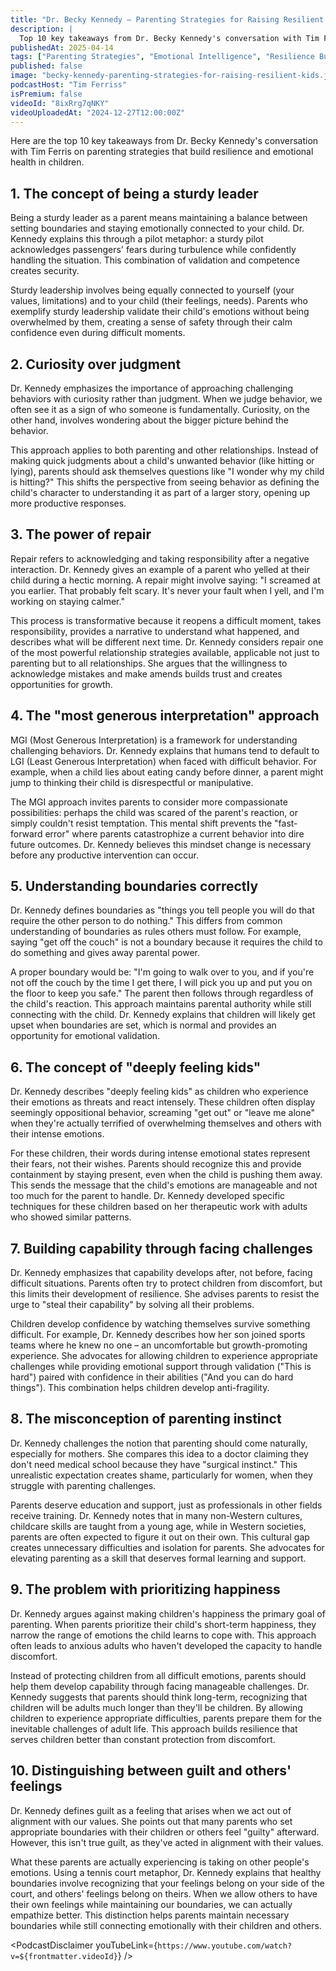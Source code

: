 ```yaml
---
title: "Dr. Becky Kennedy — Parenting Strategies for Raising Resilient Kids"
description: |
  Top 10 key takeaways from Dr. Becky Kennedy's conversation with Tim Ferris on parenting strategies that build resilience and emotional health in children.
publishedAt: 2025-04-14
tags: ["Parenting Strategies", "Emotional Intelligence", "Resilience Building"]
published: false
image: "becky-kennedy-parenting-strategies-for-raising-resilient-kids.jpg"
podcastHost: "Tim Ferriss"
isPremium: false
videoId: "8ixRrg7qNKY"
videoUploadedAt: "2024-12-27T12:00:00Z"
---
```



<PodcastSummaryPageLayout frontmatter={frontmatter}>

Here are the top 10 key takeaways from Dr. Becky Kennedy's conversation with Tim Ferris on parenting strategies that build resilience and emotional health in children.

## 1. The concept of being a sturdy leader

Being a sturdy leader as a parent means maintaining a balance between setting boundaries and staying emotionally connected to your child. Dr. Kennedy explains this through a pilot metaphor: a sturdy pilot acknowledges passengers' fears during turbulence while confidently handling the situation. This combination of validation and competence creates security.

Sturdy leadership involves being equally connected to yourself (your values, limitations) and to your child (their feelings, needs). Parents who exemplify sturdy leadership validate their child's emotions without being overwhelmed by them, creating a sense of safety through their calm confidence even during difficult moments.

## 2. Curiosity over judgment

Dr. Kennedy emphasizes the importance of approaching challenging behaviors with curiosity rather than judgment. When we judge behavior, we often see it as a sign of who someone is fundamentally. Curiosity, on the other hand, involves wondering about the bigger picture behind the behavior.

This approach applies to both parenting and other relationships. Instead of making quick judgments about a child's unwanted behavior (like hitting or lying), parents should ask themselves questions like "I wonder why my child is hitting?" This shifts the perspective from seeing behavior as defining the child's character to understanding it as part of a larger story, opening up more productive responses.

## 3. The power of repair

Repair refers to acknowledging and taking responsibility after a negative interaction. Dr. Kennedy gives an example of a parent who yelled at their child during a hectic morning. A repair might involve saying: "I screamed at you earlier. That probably felt scary. It's never your fault when I yell, and I'm working on staying calmer."

This process is transformative because it reopens a difficult moment, takes responsibility, provides a narrative to understand what happened, and describes what will be different next time. Dr. Kennedy considers repair one of the most powerful relationship strategies available, applicable not just to parenting but to all relationships. She argues that the willingness to acknowledge mistakes and make amends builds trust and creates opportunities for growth.

## 4. The "most generous interpretation" approach

MGI (Most Generous Interpretation) is a framework for understanding challenging behaviors. Dr. Kennedy explains that humans tend to default to LGI (Least Generous Interpretation) when faced with difficult behavior. For example, when a child lies about eating candy before dinner, a parent might jump to thinking their child is disrespectful or manipulative.

The MGI approach invites parents to consider more compassionate possibilities: perhaps the child was scared of the parent's reaction, or simply couldn't resist temptation. This mental shift prevents the "fast-forward error" where parents catastrophize a current behavior into dire future outcomes. Dr. Kennedy believes this mindset change is necessary before any productive intervention can occur.

## 5. Understanding boundaries correctly

Dr. Kennedy defines boundaries as "things you tell people you will do that require the other person to do nothing." This differs from common understanding of boundaries as rules others must follow. For example, saying "get off the couch" is not a boundary because it requires the child to do something and gives away parental power.

A proper boundary would be: "I'm going to walk over to you, and if you're not off the couch by the time I get there, I will pick you up and put you on the floor to keep you safe." The parent then follows through regardless of the child's reaction. This approach maintains parental authority while still connecting with the child. Dr. Kennedy explains that children will likely get upset when boundaries are set, which is normal and provides an opportunity for emotional validation.

## 6. The concept of "deeply feeling kids"

Dr. Kennedy describes "deeply feeling kids" as children who experience their emotions as threats and react intensely. These children often display seemingly oppositional behavior, screaming "get out" or "leave me alone" when they're actually terrified of overwhelming themselves and others with their intense emotions.

For these children, their words during intense emotional states represent their fears, not their wishes. Parents should recognize this and provide containment by staying present, even when the child is pushing them away. This sends the message that the child's emotions are manageable and not too much for the parent to handle. Dr. Kennedy developed specific techniques for these children based on her therapeutic work with adults who showed similar patterns.

## 7. Building capability through facing challenges

Dr. Kennedy emphasizes that capability develops after, not before, facing difficult situations. Parents often try to protect children from discomfort, but this limits their development of resilience. She advises parents to resist the urge to "steal their capability" by solving all their problems.

Children develop confidence by watching themselves survive something difficult. For example, Dr. Kennedy describes how her son joined sports teams where he knew no one – an uncomfortable but growth-promoting experience. She advocates for allowing children to experience appropriate challenges while providing emotional support through validation ("This is hard") paired with confidence in their abilities ("And you can do hard things"). This combination helps children develop anti-fragility.

## 8. The misconception of parenting instinct

Dr. Kennedy challenges the notion that parenting should come naturally, especially for mothers. She compares this idea to a doctor claiming they don't need medical school because they have "surgical instinct." This unrealistic expectation creates shame, particularly for women, when they struggle with parenting challenges.

Parents deserve education and support, just as professionals in other fields receive training. Dr. Kennedy notes that in many non-Western cultures, childcare skills are taught from a young age, while in Western societies, parents are often expected to figure it out on their own. This cultural gap creates unnecessary difficulties and isolation for parents. She advocates for elevating parenting as a skill that deserves formal learning and support.

## 9. The problem with prioritizing happiness

Dr. Kennedy argues against making children's happiness the primary goal of parenting. When parents prioritize their child's short-term happiness, they narrow the range of emotions the child learns to cope with. This approach often leads to anxious adults who haven't developed the capacity to handle discomfort.

Instead of protecting children from all difficult emotions, parents should help them develop capability through facing manageable challenges. Dr. Kennedy suggests that parents should think long-term, recognizing that children will be adults much longer than they'll be children. By allowing children to experience appropriate difficulties, parents prepare them for the inevitable challenges of adult life. This approach builds resilience that serves children better than constant protection from discomfort.

## 10. Distinguishing between guilt and others' feelings

Dr. Kennedy defines guilt as a feeling that arises when we act out of alignment with our values. She points out that many parents who set appropriate boundaries with their children or others feel "guilty" afterward. However, this isn't true guilt, as they've acted in alignment with their values.

What these parents are actually experiencing is taking on other people's emotions. Using a tennis court metaphor, Dr. Kennedy explains that healthy boundaries involve recognizing that your feelings belong on your side of the court, and others' feelings belong on theirs. When we allow others to have their own feelings while maintaining our boundaries, we can actually empathize better. This distinction helps parents maintain necessary boundaries while still connecting emotionally with their children and others.

<PodcastDisclaimer
  youTubeLink={`https://www.youtube.com/watch?v=${frontmatter.videoId}`}
/>

</PodcastSummaryPageLayout>
